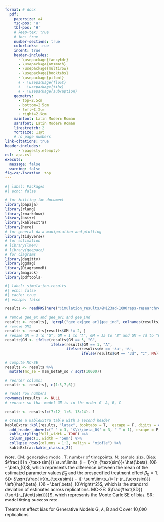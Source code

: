 ```yaml
---
format: # docx
  pdf:
    papersize: a4
    fig-pos: 'H'
    tbl-pos: 'H'
    # keep-tex: true
    # toc: true
    number-sections: true
    colorlinks: true
    indent: true
    header-includes:
      - \usepackage{fancyhdr}
      - \usepackage{amsmath}
      - \usepackage{multirow}
      - \usepackage{booktabs}
      - \usepackage{pifont}
      # - \usepackage{float}
      # - \usepackage{tikz}
      # - \usepackage{subcaption}
    geometry:
      - top=2.5cm
      - bottom=2.5cm
      - left=2.5cm
      - right=2.5cm
    mainfont: Latin Modern Roman
    sansfont: Latin Modern Roman
    linestretch: 2
    fontsize: 11pt
    # no page numbers
link-citations: true
header-includes:
      - \pagestyle{empty}
csl: apa.csl
execute:
  message: false
  warning: false
fig-cap-location: top
---
```


```r
#| label: Packages
#| echo: false

# for knitting the document
library(papaja)
library(rlang)
library(rmarkdown)
library(knitr)
library(kableExtra)
library(here)
# for general data manipulation and plotting
library(tidyverse)
# for estimation
# library(lme4)
# library(geepack)
# for diagrams
library(dagitty)
library(ggdag)
library(DiagrammeR)
library(magick)
library(pdftools)
```

::: {#tbl-simulation-results}
```r
#| label: simulation-results
#| echo: false
#| cache: true
#| escape: false

results <- readRDS(here("simulation_results/GM123ad-1000reps-researchreport-cleanscript_nrep10000/results_beta0_bias_sd_success.rds"))

# remove gee_ex and gee_ar1 and gee_ind
results <- results[, !grepl("gee_ex|gee_ar1|gee_ind", colnames(results))]
# remove GM2
results <- results[results$GM != 2, ]
# rename GM = 3 to "G", GM = 1 to "A", GM = 3a to "B" and GM = 3d to "C"
results$GM <- ifelse(results$GM == 3, "G", 
                     ifelse(results$GM == 1, "A", 
                            ifelse(results$GM == "3a", "B", 
                                   ifelse(results$GM == "3d", "C", NA))))

# compute MC-SE
results <- results %>%
  mutate(mc_se = mlm_beta0_sd / sqrt(10000))

# reorder columns
results <- results[, c(1:5,7,6)]

# reset row numbers
rownames(results) <- NULL
# reorder so that model GM is in the order G, A, B, C

results <- results[c(7:12, 1:6, 13:24), ]

# Create a kableExtra table with a second header
kableExtra::kbl(results, "latex", booktabs = T,  escape = F, digits = c(0, 0, 0, 3, 3, 3, 3), col.names = c("GM", "T", "N", "Bias", "SD", "MC-SE", "SR"), row.names = FALSE) %>%
  add_header_above(c(" " = 3, '$\\\\beta_0$' = 3, " " = 1), escape = F) %>%
  kable_styling(full_width = TRUE) %>%
  column_spec(1, width = "5em") %>%
  collapse_rows(columns = 1:2, valign = "middle") %>%
  kableExtra::kable_classic_2()
```

\vspace{2em}

*Note.* GM: generative model. T: number of timepoints. N: sample size. Bias: $\frac{1}{n_{\text{sim}}} \sum\limits_{i = 1}^{n_{\text{sim}}} \hat{\beta}_{0i} - \beta_{0}$, which represents the difference between the mean of the estimated parameter values $\hat{\beta}_{0}$ and the prespecified treatment effect $\beta_{0} = 1$. SD: $\sqrt{\frac{1}{(n_{\text{sim}} - 1)} \sum\limits_{i=1}^{n_{\text{sim}}} \left(\hat{\beta}_{0i} - \bar{\beta}_{0}\right)^2}$, which is the standard deviation of estimates across replications. MC-SE: $\frac{\text{SD}}{\sqrt{n_{\text{sim}}}}$, which represents the Monte Carlo SE of bias. SR: model fitting success rate. 

Treatment effect bias for Generative Models G, A, B and C over 10,000 replications
:::
